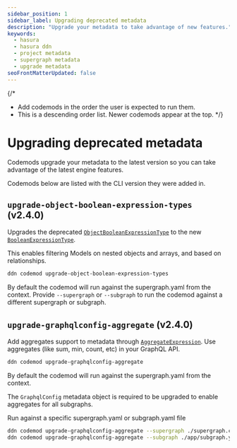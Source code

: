 ```yaml
---
sidebar_position: 1
sidebar_label: Upgrading deprecated metadata
description: "Upgrade your metadata to take advantage of new features."
keywords:
  - hasura
  - hasura ddn
  - project metadata
  - supergraph metadata
  - upgrade metadata
seoFrontMatterUpdated: false
---
```


{/* 
 * Add codemods in the order the user is expected to run them.
 * This is a descending order list. Newer codemods appear at the top.
 */}

# Upgrading deprecated metadata

Codemods upgrade your metadata to the latest version so you can take advantage of the latest engine features.

Codemods below are listed with the CLI version they were added in.

## `upgrade-object-boolean-expression-types` (v2.4.0)

Upgrades the deprecated [`ObjectBooleanExpressionType`](/supergraph-modeling/boolean-expressions.mdx#objectbooleanexpressiontype-objectbooleanexpressiontype) to the new [`BooleanExpressionType`](/supergraph-modeling/boolean-expressions.mdx).

This enables filtering Models on nested objects and arrays, and based on relationships.

```bash
ddn codemod upgrade-object-boolean-expression-types
```

By default the codemod will run against the supergraph.yaml from the context. Provide `--supergraph` or `--subgraph` to run the codemod against a different supergraph or subgraph.

## `upgrade-graphqlconfig-aggregate` (v2.4.0)

Add aggregates support to metadata through [`AggregateExpression`](/supergraph-modeling/aggregate-expressions). Use aggregates (like sum, min, count, etc) in your GraphQL API.

```bash
ddn codemod upgrade-graphqlconfig-aggregate
```

By default the codemod will run against the supergraph.yaml from the context.

The `GraphqlConfig` metadata object is required to be upgraded to enable aggregates for all subgraphs.

Run against a specific supergraph.yaml or subgraph.yaml file

```bash
ddn codemod upgrade-graphqlconfig-aggregate --supergraph ./supergraph.cloud.yaml
ddn codemod upgrade-graphqlconfig-aggregate --subgraph ./app/subgraph.yaml
```
